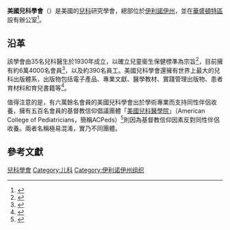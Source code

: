 {{Infobox organization
| name = 美国儿科学会
| image = <!-- 檔案不存在 2LineAAPLogoPos.png ，可從英文維基百科取得 -->
| alt = <!-- alt text; see [[WP:ALT|WP:ALT]] -->
| caption = 
| map = <!-- optional -->
| msize = <!-- map size, optional, default 250px -->
| malt = <!-- map alt text -->
| mcaption = <!-- optional -->
| map2 = 
| abbreviation = 
| motto = Dedicated to the health of all children
| formation = {{Start date and age|1930}}
| type = {{tsl|en|Professional association|專業人員協會}}
| status = <!-- ad hoc, treaty, foundation, etc -->
| purpose = <!-- focus as e.g. humanitarian, peacekeeping, etc -->
| headquarters = 美国[[伊利諾伊州|伊利諾伊州]]{{le|埃爾克格羅夫村|Elk Grove Village}}
| location = 
| coords = {{coord|42.0366|-87.9827|type:landmark_region:US-IL|display=inline,title}}
| region_served = 
| membership = 64,000
| language = 英语
| general = <!-- Secretary General -->
| leader_title = 主席
| leader_name = Fernando Stein, MD, FAAP (2017–2018)
| key_people = 
| main_organ = <!-- gral. assembly, board of directors, etc -->
| parent_organization = <!-- if one -->
| affiliations = <!-- if any -->
| budget = 
| num_staff = 390
| website = [https://www.aap.org/ aap.org]
}}
{{distinguish|美國小兒科工會}}
'''美國兒科學會'''（{{lang-en|American Academy of Pediatrics，簡稱AAP}}）是美國的[[兒科|兒科]]研究學會，總部位於[[伊利諾伊州|伊利諾伊州]]{{le|埃爾克格羅夫村|Elk Grove Village}}，並在[[華盛頓特區|華盛頓特區]]設有辦公室<ref name=AAP_contact_us>{{cite web| url=http://www2.aap.org/visit/contact.htm| title=Contacting the American Academy of Pediatrics| publisher=American Academy of Pediatrics| date=2004-05-25| accessdate=2013-03-30| archive-date=2013-03-31| archive-url=https://web.archive.org/web/20130331055841/http://www2.aap.org/visit/contact.htm| dead-url=no}}</ref>。

== 沿革 ==
該學會由35名兒科醫生於1930年成立，以確立兒童衞生保健標準為宗旨<ref>{{cite web| url=http://www2.aap.org/pediatrichistorycenter/PHCHistory.htm| title=Pediatric History Center| publisher=American Academy of Pediatrics| accessdate=2013-03-30| archive-date=2013-02-21| archive-url=https://web.archive.org/web/20130221140136/http://www2.aap.org/pediatrichistorycenter/PHCHistory.htm| dead-url=yes}}</ref>，目前擁有約6萬4000名會員<ref name="Membership">{{cite web| url=http://www.aap.org/en-us/about-the-aap/aap-facts/Pages/AAP-Facts.aspx#Membership| title=AAP Facts: Membership| publisher=American Academy of Pediatrics| accessdate=2016-05-10| archive-date=2019-05-28| archive-url=https://web.archive.org/web/20190528135227/http://www.aap.org/en-us/about-the-aap/aap-facts/Pages/AAP-Facts.aspx#Membership| dead-url=no}}</ref>，以及約390名員工。美國兒科學會還擁有世界上最大的兒科出版體系，出版物包括電子產品、專業文獻、醫學教材、實踐管理出版物、患者育材料和育兒書籍等<ref>{{cite web| title=AAP Facts: Publications| url=http://www.aap.org/en-us/about-the-aap/aap-facts/Pages/AAP-Facts.aspx#Publications| publisher=American Academy of Pediatrics| accessdate=2013-03-30| archive-date=2019-05-28| archive-url=https://web.archive.org/web/20190528135227/http://www.aap.org/en-us/about-the-aap/aap-facts/Pages/AAP-Facts.aspx#Publications| dead-url=no}}</ref>。

值得注意的是，有六萬餘名會員的美國兒科學會出於學術專業而支持同性伴侶收養，擁有五百名會員的基督教信仰倡議團體「[[美國兒科醫學院|美國兒科醫學院]]」（American College of Pediatricians，簡稱ACPeds）<ref name=catexch>{{cite web | url = http://catholicexchange.com/2003/07/30/90378/ | title = Pro-Life Pediatric Group Stands Contrary to the American Academy of Pediatrics | publisher = Catholic Exchange | date = July 30, 2003 | access-date = 2016-11-29 | archive-date = 2011-07-23 | archive-url = https://web.archive.org/web/20110723141108/http://catholicexchange.com/2003/07/30/90378/ | dead-url = no }}</ref>則因為基督教信仰因素反對同性伴侶收養。兩者名稱極易混淆，實乃不同團體。

==參考文獻==
{{reflist}}

[[Category:美國學會|兒科學會]]
[[Category:儿科|Category:儿科]]
[[Category:伊利诺伊州组织|Category:伊利诺伊州组织]]